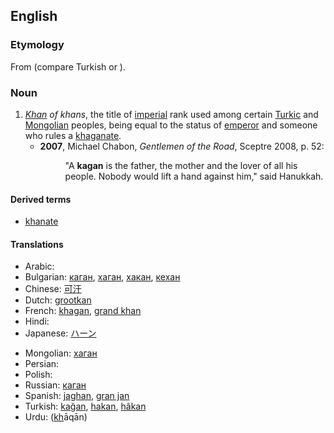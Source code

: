 ==English==
===Etymology===
From {{etyl|otk}} {{term||tr=kaɣan}} (compare Turkish {{term|hakan}} or {{term|kağan}}).

===Noun===
{{en-noun}}

# ''[[khan|Khan]] of khans'', the title of [[imperial]] rank used among certain [[Turkic]] and [[Mongolian]] peoples, being equal to the status of [[emperor]] and someone who rules a [[khaganate]].
#*'''2007''', Michael Chabon, ''Gentlemen of the Road'', Sceptre 2008, p. 52:
#*:"A '''kagan''' is the father, the mother and the lover of all his people.  Nobody would lift a hand against him," said Hanukkah.

====Derived terms====
*[[khanate]]

====Translations====
{{top}}
* Arabic: {{t-|ar|خاقان|tr=khāqān|sc=Arab}}
* Bulgarian: [[каган]], [[хаган]], [[хакан]], [[кехан]]
* Chinese: [[可汗]]
* Dutch: [[grootkan]]
* French: [[khagan#French|khagan]], [[grand khan]]
* Hindi: {{t-|hi|ख़ाक़ान|m|tr=<u>kh</u>āqān|sc=Deva|xs=Hindi}}
* Japanese: [[ハーン]]
{{mid}}
* Mongolian: [[хаган]]
* Persian: {{t-|fa|خاقان|tr=khāqān|sc=fa-Arab|xs=Persian}}
* Polish: {{t-|pl|kagan}}
* Russian: [[каган]] {{m}}
* Spanish: [[jaghan]], [[gran jan]]
* Turkish: [[kağan]], [[hakan]], [[hâkan]]
* Urdu: {{ur-Arab|[[خاقان]]}} (<u>kh</u>āqān) {{m}}
{{bottom}}